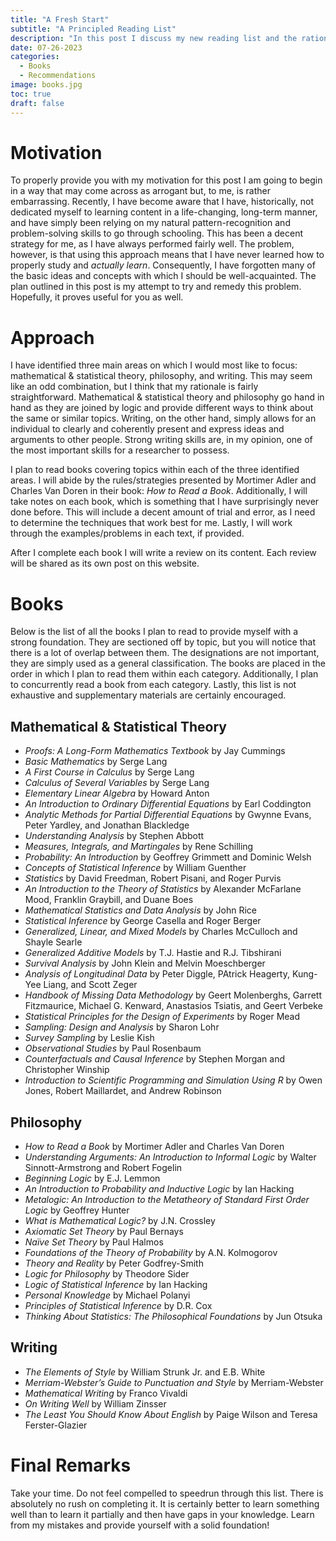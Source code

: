 ```yaml
---
title: "A Fresh Start" 
subtitle: "A Principled Reading List"
description: "In this post I discuss my new reading list and the rationale behind it."
date: 07-26-2023
categories: 
  - Books
  - Recommendations
image: books.jpg
toc: true
draft: false
---
```



# Motivation
To properly provide you with my motivation for this post I am going to begin in a way that may come across as arrogant but, to me, is rather embarrassing. Recently, I have become aware that I have, historically, not dedicated myself to learning content in a life-changing, long-term manner, and have simply been relying on my natural pattern-recognition and problem-solving skills to go through schooling. This has been a decent strategy for me, as I have always performed fairly well. The problem, however, is that using this approach means that I have never learned how to properly study and  *actually learn*. Consequently, I have forgotten many of the basic ideas and concepts with which I should be well-acquainted. The plan outlined in this post is my attempt to try and remedy this problem. Hopefully, it proves useful for you as well.

# Approach
I have identified three main areas on which I would most like to focus: mathematical & statistical theory, philosophy, and writing. This may seem like an odd combination, but I think that my rationale is fairly straightforward. Mathematical & statistical theory and philosophy go hand in hand as they are joined by logic and provide different ways to think about the same or similar topics. Writing, on the other hand, simply allows for an individual to clearly and coherently present and express ideas and arguments to other people. Strong writing skills are, in my opinion, one of the most important skills for a researcher to possess.

I plan to read books covering topics within each of the three identified areas. I will abide by the rules/strategies presented by Mortimer Adler and Charles Van Doren in their book: *How to Read a Book*. Additionally, I will take notes on each book, which is something that I have surprisingly never done before. This will include a decent amount of trial and error, as I need to determine the techniques that work best for me. Lastly, I will work through the examples/problems in each text, if provided.

After I complete each book I will write a review on its content. Each review will be shared as its own post on this website. 

# Books
Below is the list of all the books I plan to read to provide myself with a strong foundation. They are sectioned off by topic, but you will notice that there is a lot of overlap between them. The designations are not important, they are simply used as a general classification. The books are placed in the order in which I plan to read them within each category. Additionally, I plan to concurrently read a book from each category. Lastly, this list is not exhaustive and supplementary materials are certainly encouraged.

## Mathematical & Statistical Theory
 - *Proofs: A Long-Form Mathematics Textbook* by Jay Cummings
 - *Basic Mathematics* by Serge Lang
 - *A First Course in Calculus* by Serge Lang
 - *Calculus of Several Variables* by Serge Lang
 - *Elementary Linear Algebra* by Howard Anton
 - *An Introduction to Ordinary Differential Equations* by Earl Coddington
 - *Analytic Methods for Partial Differential Equations* by Gwynne Evans, Peter Yardley, and Jonathan Blackledge
 - *Understanding Analysis* by Stephen Abbott
 - *Measures, Integrals, and Martingales* by Rene Schilling
 - *Probability: An Introduction* by Geoffrey Grimmett and Dominic Welsh
 - *Concepts of Statistical Inference* by William Guenther
 - *Statistics* by David Freedman, Robert Pisani, and Roger Purvis
 - *An Introduction to the Theory of Statistics* by Alexander McFarlane Mood, Franklin Graybill, and Duane Boes
 - *Mathematical Statistics and Data Analysis* by John Rice
 - *Statistical Inference* by George Casella and Roger Berger
 - *Generalized, Linear, and Mixed Models* by Charles McCulloch and Shayle Searle
 - *Generalized Additive Models* by T.J. Hastie and R.J. Tibshirani
 - *Survival Analysis* by John Klein and Melvin Moeschberger
 - *Analysis of Longitudinal Data* by Peter Diggle, PAtrick Heagerty, Kung-Yee Liang, and Scott Zeger
 - *Handbook of Missing Data Methodology* by Geert Molenberghs, Garrett Fitzmaurice, Michael G. Kenward, Anastasios Tsiatis, and Geert Verbeke
 - *Statistical Principles for the Design of Experiments* by Roger Mead
 - *Sampling: Design and Analysis* by Sharon Lohr
 - *Survey Sampling* by Leslie Kish
 - *Observational Studies* by Paul Rosenbaum
 - *Counterfactuals and Causal Inference* by Stephen Morgan and Christopher Winship
 - *Introduction to Scientific Programming and Simulation Using R* by Owen Jones, Robert Maillardet, and Andrew Robinson
 
## Philosophy
 - *How to Read a Book* by Mortimer Adler and Charles Van Doren
 - *Understanding Arguments: An Introduction to Informal Logic* by Walter Sinnott-Armstrong and Robert Fogelin
 - *Beginning Logic* by E.J. Lemmon
 - *An Introduction to Probability and Inductive Logic* by Ian Hacking
 - *Metalogic: An Introduction to the Metatheory of Standard First Order Logic* by Geoffrey Hunter
 - *What is Mathematical Logic?*	by J.N. Crossley
 - *Axiomatic Set Theory*	by Paul Bernays
 - *Naïve Set Theory* by Paul Halmos
 - *Foundations of the Theory of Probability* by A.N. Kolmogorov
 - *Theory and Reality* by Peter Godfrey-Smith
 - *Logic for Philosophy* by Theodore Sider
 - *Logic of Statistical Inference* by Ian Hacking
 - *Personal Knowledge* by Michael Polanyi
 - *Principles of Statistical Inference* by D.R. Cox
 - *Thinking About Statistics: The Philosophical Foundations* by Jun Otsuka

## Writing
 - *The Elements of Style* by	William Strunk Jr. and E.B. White
 - *Merriam-Webster's Guide to Punctuation and Style* by Merriam-Webster
 - *Mathematical Writing* by Franco Vivaldi
 - *On Writing Well* by William Zinsser
 - *The Least You Should Know About English* by Paige Wilson and Teresa Ferster-Glazier

# Final Remarks
Take your time. Do not feel compelled to speedrun through this list. There is absolutely no rush on completing it. It is certainly better to learn something well than to learn it partially and then have gaps in your knowledge. Learn from my mistakes and provide yourself with a solid foundation!